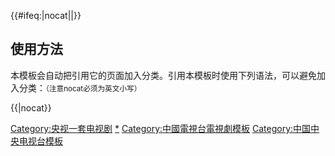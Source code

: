 {{Navbox
|name = 央视一套电视剧
|title = [[CCTV-1]][[黄金档剧场 (央视一套)|黄金档剧场]]
| listclass = hlist
|state = collapsed

|group1 = 
|list1  = 
{{Navbox with collapsible groups|child
 |group1=2000年之前
 |list1=
 {{Navbox|child
  | group1  = 1981年
  | list1   = * [[敵營十八年 (1981年電視劇)|敌营十八年]]

  | group2  = 1983年
  | list2   =  *[[西游记 (中国中央电视台出品电视剧)|西游记]]（试播）

  | group3  = 1985年
  | list3   =  *[[四世同堂 (1985年电视剧)|四世同堂]]

  | group4  = 1986年
  | list4   =  
* [[西游记 (中国中央电视台出品电视剧)|西游记]]（前11集）
* [[努尔哈赤 (电视剧)|努尔哈赤]]

  | group5  = 1987年
  | list5   =  * [[红楼梦 (1987年电视剧)|红楼梦]]

  | group6 = 1988年
  | list6 = 
* [[西游记 (中国中央电视台出品电视剧)|西游记]]（第一季25集）
* [[末代皇帝 (电视剧)|末代皇帝]]

  | group7  = 1989年
  | list7   =  * [[篱笆、女人和狗]]

  | group8 = 1990年
  | list8 = * [[渴望 (电视剧)|渴望]]

  | group9 = 1991年
  | list9 = * [[编辑部的故事]]

  | group10 = 1992年
  | list10 = * [[北洋水师 (电视剧)|北洋水师]]
* [[小龙人]]

  | group11 = 1993年
  | list11 = * [[唐明皇 (电视剧)|唐明皇]]
* [[北京人在纽约]]
* [[我爱我家 (家庭情景喜剧)|我爱我家]]
* [[爱你没商量]]


  | group12 = 1994年
  | list12 = * [[三国演义 (电视剧)|三国演义]]
* [[情满珠江]]

  | group13 = 1995年
  | list13 = * [[武则天 (1995年电视剧)|武则天]]
* [[洋行里的中国小姐]]
* [[爱谁是谁]]
* [[京九情]]
* [[西部警察]]
* [[沟里人]]
* [[邓颖超和她的妈妈]]
* [[遗案]]
* [[趟过男人河的女人]]
* [[乌兰夫 (1995年电视剧)|乌兰夫]]
* [[走出黄土地]]
* [[黄土岭]]
* [[乡里故事]]
* [[农民的儿子]]
* [[天路 (1995年电视剧)|天路]]
* [[周恩来在大连]]
* [[青年毛泽东]]
* [[东方商人]]
* [[青年聂荣臻]]
* [[大老板程长庚]]
* [[山那边有个海]]

  | group14 = 1996年
  | list14 = * [[东周列国春秋篇]]
* [[远东阴谋]]

  | group15 = 1997年
  | list15 = * [[周恩来在上海]]

  | group16 = 1998年
  | list16 = * [[水浒传 (1998年电视剧)|水浒传]]
* [[黑脸 (电视剧)|黑脸]]
* [[风生水起 ·股市篇]]
* [[岁月长长路长长]]
* [[人间正道]]


  | group17 = 1999年
  | list17 = * [[雍正王朝]]
*[[中国命运的决战]]
 }}
}}

|group2 = 2000年
|list2 = * [[西游记 (中国中央电视台出品电视剧)|西游记]]（后16集）
* [[突出重围]]
* [[钢铁是怎样炼成的]]
* [[女子特警队]]
* [[难舍真情]]
* [[壮志凌云 (电视剧)|壮志凌云]]
* [[太平天國 (2000年電視劇)|太平天国]]
* [[波涛汹涌]]

|group3 = 2001年
|list3 = * [[大雪无痕]]
* [[朱德元帅]]
* [[大宅门]]
* [[长征 (电视剧)|长征]]
* [[今天是个好日子]]<!-- 7月15日 -->
* 忠诚
* [[当关]]<!-- 9月13日 -->
* 大法官<!-- 10月17日 -->
* [[向前，向前！]]
* [[孫中山 (電視劇)|孙中山]]<!-- 12月3日 -->

|group4 = 2002年
|list4 = * [[天下粮仓]]
* [[青春的童话]]
* [[盖世太保枪口下的中国女人]]
* [[问问你的心]]
* [[没有冬天的海岛]]
* [[导弹旅长]]
* [[誓言无声]]
* [[省委书记 (电视剧)|省委书记]]

|group5 = 2003年
|list5 = * [[DA师]]
* [[走向共和]]
* [[书香门第]]
* [[江山 (电视剧)|江山]]
* [[军歌嘹亮的年代]]
* [[忠诚卫士]]
* [[阳光职业介绍所]]
* [[荣誉 (电视剧)|荣誉]]
* [[延安颂 (电视剧)|延安颂]]

|group6 = 2004年
|list6 = * [[正月里来是新春]]
* [[浪漫的事]]
* [[武装特警]]
* [[台湾首任巡抚刘铭传]]
* [[成吉思汗 (2004年電視劇)|成吉思汗]]
* [[香樟树 (电视剧)|香樟树]]
* [[康定情歌 (电视剧)|康定情歌]]

|group7 = 2005年
|list7 = * [[汉武大帝]]
* [[税务局长]]
* [[任长霞 (电视剧)|任长霞]]
* [[这里的黎明静悄悄 (2005年电视剧)|这里的黎明静悄悄]]
* [[大宋提刑官]]
* [[陈云在临江]]
* [[八路军 (电视剧)|八路军]]
* [[亮剑 (2005年电视剧)|亮剑]]
* [[京华烟云 (2005年电视剧)|京华烟云]]
* [[小留学生]]

|group8 = 2006年
|list8 = * [[沙场点兵]]
* [[都市外乡人]]
* [[别拿豆包不当干粮]]
* [[石破天惊]]
* [[乔家大院]]
* [[热带风暴]]
* [[施琅大将军]]
* [[红领章]]
* [[赵树理]]
* [[老娘泪]]
* [[插树岭]]
* [[陈赓大将]]
* [[白求恩]]
* [[大敦煌]]
* [[垂直打击]]
* [[砺剑]]

|group9 = 2007年
|list9 = * [[镇长 (电视剧)|镇长]]
* [[星火 (电视剧)|星火]]
* [[贞观长歌]]
* [[恰同学少年]]
* [[温暖 (2007年电视剧)|温暖]]
* [[家事如天]]
* [[井冈山 (电视剧)|井冈山]]
* [[文化站长]]
* [[交通警察]]
* [[五星大饭店]]
* [[戈壁母亲]]
* [[大校的女儿]]

|group10 = 2008年
|list10 = * [[闯关东 (电视剧)|闯关东]]
* [[兵心依旧]]
* [[乡村爱情]]2
* [[周恩来在重庆]]
* [[清凌凌的水 蓝莹莹的天]]
* [[任弼时 (电视剧)|任弼时]]
* [[相思树 (电视剧)|相思树]]
* [[英雄无名]]
* [[大姐 (电视剧)|大姐]]
* [[旗舰 (电视剧)|旗舰]]
* [[震撼世界的七日]]
* [[静静的白桦林]]
* [[夜幕下的哈尔滨]]
* [[绝密押运]]
* [[李小龙传奇]]
* [[台湾1895]]
* [[浴血坚持]]

|group11 = 2009年
|list11 = * [[走西口 (电视剧)|走西口]]
* [[清水蓝天2]]
* [[叶挺将军]]
* [[绝地逢生]]
* [[国家行动 (2009年电视剧)|国家行动]]
* [[喜耕田的故事2]]
* [[我的青春谁做主]]
* [[四世同堂 (2009年电视剧)|四世同堂]]
* [[保卫延安 (电视剧)|保卫延安]]
* [[誓言永恒]]
* [[我的兄弟叫顺溜]]
* [[金色农家]]
* [[在那遥远的地方 (电视剧)|在那遥远的地方]]
* [[苍天]]
* [[今生欠你一个拥抱]]
* [[解放 (电视剧)|解放]]
* [[沧海]]
* [[鹰隼大队]]
* [[密战]]
* [[金凤花开]]
* [[情系北大荒]]

|group12 = 2010年
|list12 = * [[奠基者 (电视剧)|奠基者]]
* [[红色摇篮]]
* [[为了新中国前进]]
* [[乡村爱情故事]]
* [[老大的幸福]]
* [[雪域天路]]
* [[张小五的春天]]
* [[松花江上 (电视剧)|松花江上]]
* [[南下南下]]
* [[不如跳舞]]
* [[远山的红叶]]
* [[洪湖赤卫队 (电视剧)|洪湖赤卫队]]
* [[一路格桑花]]
* [[江姐 (2010年电视剧)|江姐]]
* [[我的美丽人生]]
* [[永不消逝的电波 (电视剧)|永不消逝的电波]]
* [[牵挂]]
* [[解放海南岛]]
* [[毛岸英 (电视剧)|毛岸英]]
* [[新安家族]]
* [[永远的田野]]
* [[解放大西南]]

|group13 = 2011年
|list13 = * [[黎明前的暗战]]
* [[我是特种兵]]
* [[五星红旗迎风飘扬]]
* [[幸福来敲门]]
* [[情暖万家]]
* [[东方 (2011年电视剧)|东方]]
* [[能人冯天贵]]
* [[幸福密码]]
* [[中国1921]]
* [[永远的忠诚]]
* [[开天辟地 (电视剧)|开天辟地]]
* [[革命人永远是年轻 (电视剧)|革命人永远是年轻]]
* [[中国地 (电视剧)|中国地]]
* [[小小飞虎队]]
* [[你是我的幸福]]
* [[夏妍的秋天]]
* [[辛亥革命 (电视剧)|辛亥革命]]
* [[下海 (电视剧)|下海]]
* [[奢香夫人]]
* [[咱家那些事]]
* [[节振国传奇]]
* [[国门英雄]]

|group14 = 2012年
|list14 = * [[阳光路上 (电视剧)|阳光路上]]
* [[誓言今生]]
* [[感动生命]]
* [[向东是大海]]
* [[儿女情更长]]
* [[阿丕书记]]
* [[便衣支队]]
* [[生死依托]]
* [[知青 (电视剧)|知青]]
* [[我们的法兰西岁月]]
* [[先遣连]]
* [[木府風雲]]
* [[长白山下我的家]]
* [[营盘镇警事]]
* [[国家命运]]
* [[焦裕禄 (电视剧)|焦裕禄]]
* [[温州一家人]]
* [[火蓝刀锋]]
* [[刘伯承元帅]]

|group15 = 2013年
|list15 = * [[全家福]]
* [[劝和小组]]
* [[赵氏孤儿案]]
* [[有你才幸福]]
* [[阿娜尔罕 (电视剧)|阿娜尔罕]]
* [[闯关东前传]]
* [[寻路 (电视剧)|寻路]]
* [[花木兰传奇]]
* [[推拿 (电视剧)|推拿]]
* [[大秦帝国之纵横]]
* [[陈云 (电视剧)|陈云]]
* [[咱们结婚吧]]
* [[聂荣臻 (电视剧)|聂荣臻]]
* [[毛泽东 (电视剧)|毛泽东]]

|group16 = 2014年
|list16 = * [[父母爱情]]
* [[原鄉 (電視劇)|原乡]]
* [[大河儿女]]
* [[我在北京挺好的]]
* [[十送红军 (电视剧)|十送红军]]
* [[湄公河大案]]
* [[历史转折中的邓小平]]
* [[马向阳下乡记]]
* [[开国元勋朱德]]
* [[铁血红安]]
* [[清网行动]]
* [[锋刃]]

|group17 = 2015年
|list17 = * [[好大一个家]]
* [[别让我看见]]
* [[王大花的革命生涯]]
* [[于无声处|-{于}-无声处]]
* [[空巢姥爷]]
* [[怒放]]
* [[东北抗日联军 (电视剧)|东北抗日联军]]
* [[太行山上 (电视剧)|太行山上]]
* [[黄河在咆哮]]
* [[历史永远铭记]]
* [[丝绸之路传奇]]
* [[雪域雄鹰]]
* [[温州两家人]]
* [[抗倭英雄戚继光]]

|group18 = 2016年
|list18 =* [[陆军一号 (电视剧)|陆军一号]]
* [[还是夫妻]]
* [[小镇大法官]]
* [[父亲的身份]]
* [[彭德怀元帅]]
* [[天涯浴血]]
* [[海棠依旧]]
* [[马兰谣]]
* [[人民检察官]]
* [[安居 (电视剧)|安居]]
* [[绝命后卫师]]
* [[长征大会师]]
* [[淬火成钢]]

|group19 = 2017年
|list19 =* [[于成龙 (电视剧)|于成龙]]
* [[大秦帝国之崛起]]
* [[热血尖兵]]
* [[北方大地]]
* [[女儿红 (电视剧)|女儿红]]
* [[我的1997]] 
* [[热血军旗]]
* [[春天里]]
* [[黄大年 (电视剧)|黄大年]] 
* [[青恋]] 
* [[索玛花开]]
* [[天下粮田]]

|group20 = 2018年
|list20 =* [[换了人间]]
* [[初心]]
* [[沙海老兵]]
* [[阳光下的法庭]]
* [[楼外楼 (电视剧)|楼外楼]]
* [[太行赤子]]
* [[歲歲年年柿柿紅]]
* [[最美的青春]]
* [[远方的家 (电视剧)|远方的家]]
* [[右玉和她的县委书记们]]
* [[黃土高天]]
* [[大浦东]]

|group21 = 2019年
|list21 =* [[启航 (电视剧)|启航]]
* [[老中医]]
* [[共产党人刘少奇]]
* [[永远的战友]]
* [[麦香]]
* [[共和国血脉]]
* [[可爱的中国 (电视剧)|可爱的中国]]
* [[特赦1959]]
* [[伟大的转折]]
* [[激情的岁月]]
* [[希望的大地]]
* [[澳门人家]]
* [[绝境铸剑]]

|group22 = 2020年
|list22 =
* [[奋进的旋律]]
* [[谷文昌 (电视剧)|谷文昌]]
* [[一个都不能少 (电视剧)|一个都不能少]]
* [[一诺无悔]]
* [[天涯热土]]
* [[花繁叶茂]]
* [[最美的乡村]]​
* [[湾区儿女]]​
* [[什刹海 (电视剧)|什刹海]] 
* [[枫叶红了]]
* [[太行之脊]]
* [[最美逆行者]]
* [[创业年代]]
* [[追梦 (电视剧)|追梦]]
* [[装台]]
* [[金色索玛花]]
* [[跨过鸭绿江]]

|group23 = 2021年
|list23 =
* [[觉醒年代]]
* [[经山历海]]
* [[绝密使命]]
* [[中流击水]]
* [[大决战 (电视剧)|大决战]]
* [[逐梦蓝天]]
* [[花开山乡]]
* [[火红年华]]
* 红旗渠
* [[和平之舟]] 
* [[香山叶正红]]
* 问天

|group24 = 2022年
|list24 =
* [[超越 (电视剧)|超越]]
* [[人世间 (电视剧)|人世间]]
* [[爱拼会赢]]
* [[青山不墨]]
* [[新居之约]]
* [[三泉溪暖]]
* [[獅子山下的故事]]
* [[大山的女儿]]
|below = <small>'''资料来源：[http://tv.cntv.cn/epg 节目时间表]'''</small>
}}<includeonly>{{#ifeq:{{{1}}}|nocat||[[Category:央视一套电视剧]]}}</includeonly><noinclude>

== 使用方法 ==
本模板会自动把引用它的页面加入分类。引用本模板时使用下列语法，可以避免加入分类：<small>（注意nocat必须为英文小写）</small>
 
<nowiki>{{</nowiki>{{PAGENAME}}<nowiki>|nocat}}</nowiki>

[[Category:央视一套电视剧|*]]
[[Category:中國電視台電視劇模板]]
[[Category:中国中央电视台模板]]
</noinclude>